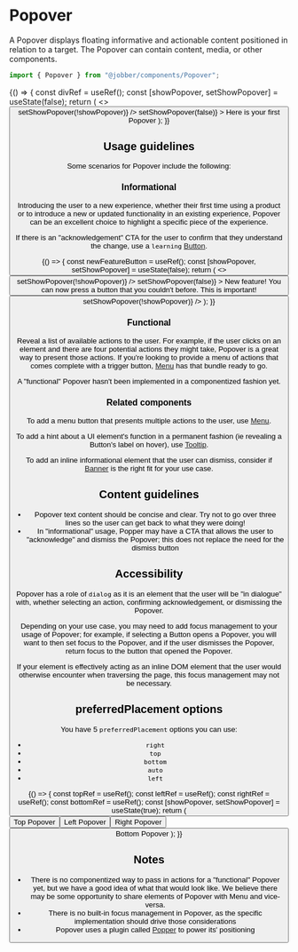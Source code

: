 
<Meta title="Components/Popover" component={Popover} />

# Popover

A Popover displays floating informative and actionable content positioned in
relation to a target. The Popover can contain content, media, or other
components.

```ts
import { Popover } from "@jobber/components/Popover";
```

<Canvas>
  <Story name="Popover">
    {() => {
      const divRef = useRef();
      const [showPopover, setShowPopover] = useState(false);
      return (
        <>
          <span ref={divRef}>
            <Button
              label="Toggle Popover"
              onClick={() => setShowPopover(!showPopover)}
            />
          </span>
          <Popover
            attachTo={divRef}
            open={showPopover}
            preferredPlacement="right"
            onRequestClose={() => setShowPopover(false)}
          >
            <Content>Here is your first Popover</Content>
          </Popover>
        </>
      );
    }}
  </Story>
</Canvas>

<ArgsTable of={Popover} story="Popover" />

## Usage guidelines

Some scenarios for Popover include the following:

### Informational

Introducing the user to a new experience, whether their first time using a
product or to introduce a new or updated functionality in an existing
experience, Popover can be an excellent choice to highlight a specific piece of
the experience.

If there is an "acknowledgement" CTA for the user to confirm that they
understand the change, use a `learning`
[Button](https://atlantis.getjobber.com/components/button).

<Canvas>
  <Story name="Informational">
    {() => {
      const newFeatureButton = useRef();
      const [showPopover, setShowPopover] = useState(false);
      return (
        <>
          <span ref={newFeatureButton}>
            <Button
              label="New Feature"
              onClick={() => setShowPopover(!showPopover)}
            />
          </span>
          <Popover
            attachTo={newFeatureButton}
            open={showPopover}
            preferredPlacement="right"
            onRequestClose={() => setShowPopover(false)}
          >
            <Content>
              <Heading>New feature!</Heading>
              <Text>
                You can now press a button that you couldn't before. This is
                important!
              </Text>
              <Button
                label="Got it"
                variation="learning"
                onClick={() => setShowPopover(!showPopover)}
              />
            </Content>
          </Popover>
        </>
      );
    }}
  </Story>
</Canvas>

### Functional

Reveal a list of available actions to the user. For example, if the user clicks
on an element and there are four potential actions they might take, Popover is a
great way to present those actions. If you're looking to provide a menu of
actions that comes complete with a trigger button,
[Menu](https://atlantis.getjobber.com/components/menu) has that bundle ready to
go.

<Banner type="warning" dismissible={false}>
  A "functional" Popover hasn't been implemented in a componentized fashion yet.
</Banner>

### Related components

To add a menu button that presents multiple actions to the user, use
[Menu](https://atlantis.getjobber.com/components/menu).

To add a hint about a UI element's function in a permanent fashion (ie revealing
a Button's label on hover), use
[Tooltip](https://atlantis.getjobber.com/components/tooltip).

To add an inline informational element that the user can dismiss, consider if
[Banner](https://atlantis.getjobber.com/components/banner) is the right fit for
your use case.

## Content guidelines

- Popover text content should be concise and clear. Try not to go over three
  lines so the user can get back to what they were doing!
- In "informational" usage, Popper may have a CTA that allows the user to
  "acknowledge" and dismiss the Popover; this does not replace the need for the
  dismiss button

## Accessibility

Popover has a role of `dialog` as it is an element that the user will be "in
dialogue" with, whether selecting an action, confirming acknowledgement, or
dismissing the Popover.

Depending on your use case, you may need to add focus management to your usage
of Popover; for example, if selecting a Button opens a Popover, you will want to
then set focus to the Popover, and if the user dismisses the Popover, return
focus to the button that opened the Popover.

If your element is effectively acting as an inline DOM element that the user
would otherwise encounter when traversing the page, this focus management may
not be necessary.

## preferredPlacement options

You have 5 `preferredPlacement` options you can use:

- `right`
- `top`
- `bottom`
- `auto`
- `left`

<Canvas>
  <Story name="preferredPlacement options">
    {() => {
      const topRef = useRef();
      const leftRef = useRef();
      const rightRef = useRef();
      const bottomRef = useRef();
      const [showPopover, setShowPopover] = useState(true);
      return (
        <div>
          <Content>
            <span ref={topRef}>
              <Button label="Top Reference" />
            </span>
          </Content>
          <Popover
            attachTo={topRef}
            open={showPopover}
            preferredPlacement="top"
          >
            <Content>Top Popover</Content>
          </Popover>
          <Content>
            <span ref={leftRef}>
              <Button label="Left Reference" />
            </span>
          </Content>
          <Popover
            attachTo={leftRef}
            open={showPopover}
            preferredPlacement="left"
          >
            <Content>Left Popover</Content>
          </Popover>
          <Content>
            <span ref={rightRef}>
              <Button label="Right Reference" />
            </span>
          </Content>
          <Popover
            attachTo={rightRef}
            open={showPopover}
            preferredPlacement="right"
          >
            <Content>Right Popover</Content>
          </Popover>
          <Content>
            <span ref={bottomRef}>
              <Button label="Bottom Reference" />
            </span>
          </Content>
          <Popover
            attachTo={bottomRef}
            open={showPopover}
            preferredPlacement="bottom"
          >
            <Content>Bottom Popover</Content>
          </Popover>
        </div>
      );
    }}
  </Story>
</Canvas>

## Notes

- There is no componentized way to pass in actions for a "functional" Popover
  yet, but we have a good idea of what that would look like. We believe there
  may be some opportunity to share elements of Popover with Menu and vice-versa.
- There is no built-in focus management in Popover, as the specific
  implementation should drive those considerations
- Popover uses a plugin called [Popper](https://popper.js.org/react-popper/v2/)
  to power its' positioning

